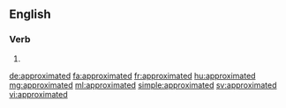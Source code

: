 ==English==

===Verb===
{{head|en}}

# {{en-past of|approximate}}

[[de:approximated]]
[[fa:approximated]]
[[fr:approximated]]
[[hu:approximated]]
[[mg:approximated]]
[[ml:approximated]]
[[simple:approximated]]
[[sv:approximated]]
[[vi:approximated]]